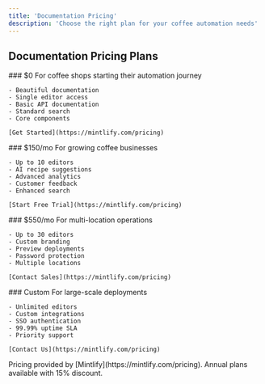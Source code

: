 ```yaml
---
title: 'Documentation Pricing'
description: 'Choose the right plan for your coffee automation needs'
---
```


## Documentation Pricing Plans

<CardGroup cols={4}>
  <Card title="Starter" icon="coffee">
    ### $0
    For coffee shops starting their automation journey
    
    - Beautiful documentation
    - Single editor access
    - Basic API documentation
    - Standard search
    - Core components
    
    [Get Started](https://mintlify.com/pricing)
  </Card>

  <Card title="Café" icon="mug-hot">
    ### $150/mo
    For growing coffee businesses
    
    - Up to 10 editors
    - AI recipe suggestions
    - Advanced analytics
    - Customer feedback
    - Enhanced search
    
    [Start Free Trial](https://mintlify.com/pricing)
  </Card>

  <Card title="Chain" icon="store">
    ### $550/mo
    For multi-location operations
    
    - Up to 30 editors
    - Custom branding
    - Preview deployments
    - Password protection
    - Multiple locations
    
    [Contact Sales](https://mintlify.com/pricing)
  </Card>

  <Card title="Enterprise" icon="building">
    ### Custom
    For large-scale deployments
    
    - Unlimited editors
    - Custom integrations
    - SSO authentication
    - 99.99% uptime SLA
    - Priority support
    
    [Contact Us](https://mintlify.com/pricing)
  </Card>
</CardGroup>

<Note>
Pricing provided by [Mintlify](https://mintlify.com/pricing). Annual plans available with 15% discount.
</Note>

